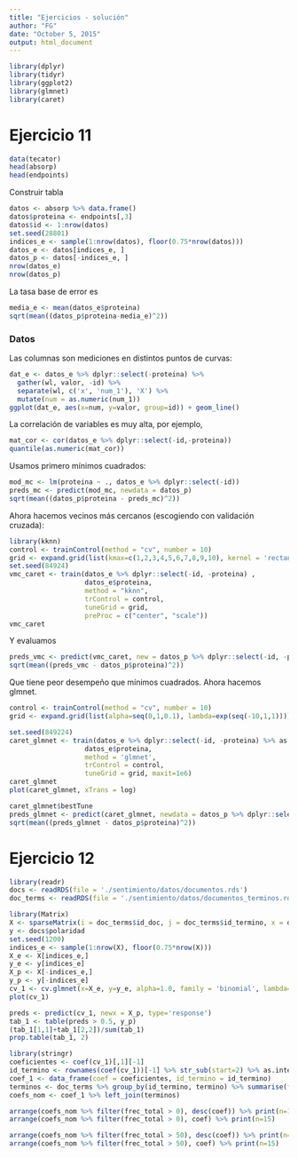 ```yaml
---
title: "Ejercicios - solución"
author: "FG"
date: "October 5, 2015"
output: html_document
---
```


```r
library(dplyr)
library(tidyr)
library(ggplot2)
library(glmnet)
library(caret)
```


# Ejercicio 11

```r
data(tecator)
head(absorp)
head(endpoints)
```

Construir tabla

```r
datos <- absorp %>% data.frame()
datos$proteina <- endpoints[,3]
datos$id <- 1:nrow(datos)
set.seed(28801)
indices_e <- sample(1:nrow(datos), floor(0.75*nrow(datos)))
datos_e <- datos[indices_e, ]
datos_p <- datos[-indices_e, ]
nrow(datos_e)
nrow(datos_p)

```

La tasa base de error es

```r
media_e <- mean(datos_e$proteina)
sqrt(mean((datos_p$proteina-media_e)^2))
```


### Datos

Las columnas son mediciones en distintos puntos de curvas:

```r
dat_e <- datos_e %>% dplyr::select(-proteina) %>%
  gather(wl, valor, -id) %>%
  separate(wl, c('x', 'num_1'), 'X') %>%
  mutate(num = as.numeric(num_1))
ggplot(dat_e, aes(x=num, y=valor, group=id)) + geom_line()
```

La correlación de variables es muy alta, por ejemplo,
```r
mat_cor <- cor(datos_e %>% dplyr::select(-id,-proteina))
quantile(as.numeric(mat_cor))
```

Usamos primero mínimos cuadrados:

```r
mod_mc <- lm(proteina ~ ., datos_e %>% dplyr::select(-id))
preds_mc <- predict(mod_mc, newdata = datos_p)
sqrt(mean((datos_p$proteina - preds_mc)^2))
```

Ahora hacemos vecinos más cercanos (escogiendo con validación cruzada):

```r

library(kknn)
control <- trainControl(method = "cv", number = 10)
grid <- expand.grid(list(kmax=c(1,2,3,4,5,6,7,8,9,10), kernel = 'rectangular', distance = 2))
set.seed(84924)
vmc_caret <- train(datos_e %>% dplyr::select(-id, -proteina) , 
                   datos_e$proteina, 
                   method = "kknn", 
                   trControl = control,
                   tuneGrid = grid,
                   preProc = c("center", "scale"))
vmc_caret
```


Y evaluamos

```r
preds_vmc <- predict(vmc_caret, new = datos_p %>% dplyr::select(-id, -proteina))
sqrt(mean((preds_vmc - datos_p$proteina)^2))
```

Que tiene peor desempeño que mínimos cuadrados. Ahora hacemos glmnet. 

```r

control <- trainControl(method = "cv", number = 10)
grid <- expand.grid(list(alpha=seq(0,1,0.1), lambda=exp(seq(-10,1,1))))

set.seed(849224)
caret_glmnet <- train(datos_e %>% dplyr::select(-id, -proteina) %>% as.matrix, 
                   datos_e$proteina, 
                   method = 'glmnet', 
                   trControl = control,
                   tuneGrid = grid, maxit=1e6)
caret_glmnet
plot(caret_glmnet, xTrans = log)
```

```r
caret_glmnet$bestTune
preds_glmnet <- predict(caret_glmnet, newdata = datos_p %>% dplyr::select(-id, -proteina) %>% as.matrix)
sqrt(mean((preds_glmnet - datos_p$proteina)^2))
```


# Ejercicio 12


```r
library(readr)
docs <- readRDS(file = './sentimiento/datos/documentos.rds')
doc_terms <- readRDS(file = './sentimiento/datos/documentos_terminos.rds')
```

```r
library(Matrix)
X <- sparseMatrix(i = doc_terms$id_doc, j = doc_terms$id_termino, x = doc_terms$frec)
y <- docs$polaridad
set.seed(1200)
indices_e <- sample(1:nrow(X), floor(0.75*nrow(X)))
X_e <- X[indices_e,]
y_e <- y[indices_e]
X_p <- X[-indices_e,]
y_p <- y[-indices_e]
cv_1 <- cv.glmnet(x=X_e, y=y_e, alpha=1.0, family = 'binomial', lambda=exp(seq(-10,10,0.5)))
plot(cv_1)
```

```r
preds <- predict(cv_1, newx = X_p, type='response')
tab_1 <- table(preds > 0.5, y_p)
(tab_1[1,1]+tab_1[2,2])/sum(tab_1)
prop.table(tab_1, 2)
```

```r
library(stringr)
coeficientes <- coef(cv_1)[,1][-1]
id_termino <- rownames(coef(cv_1))[-1] %>% str_sub(start=2) %>% as.integer
coef_1 <- data_frame(coef = coeficientes, id_termino = id_termino)
terminos <- doc_terms %>% group_by(id_termino, termino) %>% summarise(frec_total = sum(frec))
coefs_nom <- coef_1 %>% left_join(terminos)
```

```r
arrange(coefs_nom %>% filter(frec_total > 0), desc(coef)) %>% print(n=15)
arrange(coefs_nom %>% filter(frec_total > 0), coef) %>% print(n=15)
```

```r
arrange(coefs_nom %>% filter(frec_total > 50), desc(coef)) %>% print(n=15)
arrange(coefs_nom %>% filter(frec_total > 50), coef) %>% print(n=15)
```
